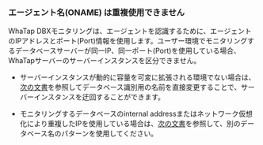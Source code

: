 ### エージェント名(ONAME) は重複使用できません

WhaTap DBXモニタリングは、エージェントを認識するために、エージェントのIPアドレスとポート(Port)情報を使用します。ユーザー環境でモニタリングするデータベースサーバーが同一IP、同一ポート(Port)を使用している場合、WhaTapサーバーのサーバーインスタンスを区分できません。

- サーバーインスタンスが動的に容量を可変に拡張される環境でない場合は、[次の文書](agent-dbx-settings#naming)を参照してデータベース識別用の名前を直接変更することで、サーバーインスタンスを迂回することができます。

- モニタリングするデータベースのinternal addressまたはネットワーク仮想化により重複したIPを使用している場合は、[次の文書](agent-dbx-settings#naming)を参照して、別のデータベース名のパターンを使用してください。
